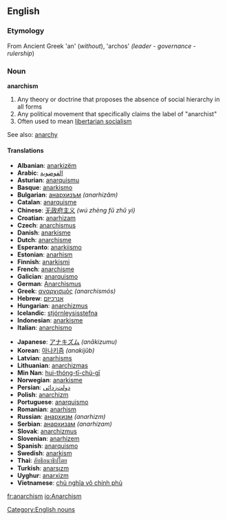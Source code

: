 ==English==
===Etymology===
From Ancient Greek 'an' (''without''), 'archos' ''(leader'' - ''governance'' - ''rulership'')

===Noun===
[[Category:English nouns]]
'''anarchism'''

# Any theory or doctrine that proposes the absence of social hierarchy in all forms
# Any political movement that specifically claims the label of "anarchist"
# Often used to mean [[libertarian socialism]]

See also: [[anarchy]]

====Translations====
{{top}}<!--languages from A to I go here-->
*'''Albanian''': [[anarkizëm]]
*'''Arabic''': [[الفوضوية]]
*'''Asturian''': [[anarquismu]]
*'''Basque''': [[anarkismo]]
*'''Bulgarian''': [[анархизъм]] ''(anarhizăm)''
*'''Catalan''': [[anarquisme]]
*'''Chinese''': [[无政府主义]] ''(wú zhèng fǔ zhǔ yì)''
*'''Croatian''': [[anarhizam]]
*'''Czech''': [[anarchismus]]
*'''Danish''': [[anarkisme]]
*'''Dutch''': [[anarchisme]]
*'''Esperanto''': [[anarkiismo]]
*'''Estonian''': [[anarhism]]
*'''Finnish''': [[anarkismi]]
*'''French''': [[anarchisme]]
*'''Galician''': [[anarquismo]]
*'''German''': [[Anarchismus]]
*'''Greek''': [[αναρχισμός]] ''(anarchismós)''
*'''Hebrew''': [[אנרכיזם]]
*'''Hungarian''': [[anarchizmus]]
*'''Icelandic''': [[stjórnleysisstefna]]
*'''Indonesian''': [[anarkisme]]
*'''Italian''': [[anarchismo]]
{{mid}}<!--languages from J to Z go here-->
*'''Japanese''': [[アナキズム]] ''(anākizumu)''
*'''Korean''': [[아나키즘]] ''(anakijŭb)''
*'''Latvian''': [[anarhisms]]
*'''Lithuanian''': [[anarchizmas]]
*'''Min Nan''': [[hui-thóng-tī-chú-gī]]
*'''Norwegian''': [[anarkisme]]
*'''Persian''': [[دولت‌زدائی]]
*'''Polish''': [[anarchizm]]
*'''Portuguese''': [[anarquismo]]
*'''Romanian''': [[anarhism]]
*'''Russian''': [[анархизм]] ''(anarhizm)''
*'''Serbian''': [[анархизам]] ''(anarhizam)''
*'''Slovak''': [[anarchizmus]]
*'''Slovenian''': [[anarhizem]]
*'''Spanish''': [[anarquismo]]
*'''Swedish''': [[anarkism]]
*'''Thai''': [[ลัทธิอนาธิปไตย]]
*'''Turkish''': [[anarşızm]]
*'''Uyghur''': [[anarxizm]]
*'''Vietnamese''': [[chủ nghĩa vô chính phủ]]
{{bottom}}

[[fr:anarchism]]
[[io:Anarchism]]